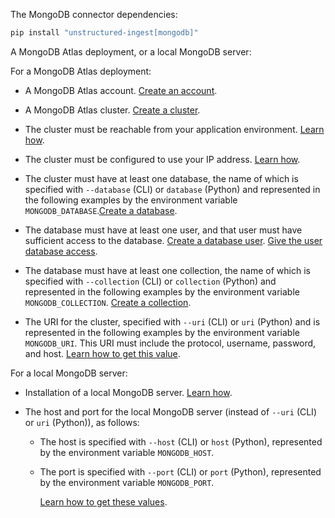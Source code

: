 The MongoDB connector dependencies:

```bash CLI, Python
pip install "unstructured-ingest[mongodb]"
```

A MongoDB Atlas deployment, or a local MongoDB server:

For a MongoDB Atlas deployment:

- A MongoDB Atlas account. [Create an account](https://www.mongodb.com/cloud/atlas/register).

- A MongoDB Atlas cluster. [Create a cluster](https://www.mongodb.com/docs/atlas/tutorial/deploy-free-tier-cluster).

- The cluster must be reachable from your application environment. [Learn how](https://www.mongodb.com/docs/atlas/setup-cluster-security/#network-and-firewall-requirements). 

- The cluster must be configured to use your IP address. [Learn how](https://www.mongodb.com/docs/atlas/setup-cluster-security/#ip-access-list).

- The cluster must have at least one database, the name of which is specified with `--database` (CLI) or `database` (Python) and represented in the following examples by the environment variable `MONGODB_DATABASE`.[Create a database](https://www.mongodb.com/docs/compass/current/databases/#create-a-database).

- The database must have at least one user, and that user must have sufficient access to the database. [Create a database user](https://www.mongodb.com/docs/atlas/security-add-mongodb-users/#add-database-users). [Give the user database access](https://www.mongodb.com/docs/manual/core/authorization/).

- The database must have at least one collection, the name of which is specified with `--collection` (CLI) or `collection` (Python) and represented in the following examples by the environment variable `MONGODB_COLLECTION`. [Create a collection](https://www.mongodb.com/docs/compass/current/collections/#create-a-collection).

- The URI for the cluster, specified with `--uri` (CLI) or `uri` (Python) and is represented in the following examples by the environment variable `MONGODB_URI`. This URI must include the protocol, username, password, and host. [Learn how to get this value](https://www.mongodb.com/resources/products/fundamentals/mongodb-connection-string).

For a local MongoDB server:

- Installation of a local MongoDB server. [Learn how](https://www.mongodb.com/docs/manual/installation/).

- The host and port for the local MongoDB server (instead of `--uri` (CLI) or `uri` (Python)), as follows:

  - The host is specified with `--host` (CLI) or `host` (Python), represented by the environment variable `MONGODB_HOST`.

  - The port is specified with `--port` (CLI) or `port` (Python), represented by the environment variable `MONGODB_PORT`.

    [Learn how to get these values](https://www.mongodb.com/resources/products/fundamentals/mongodb-connection-string).

